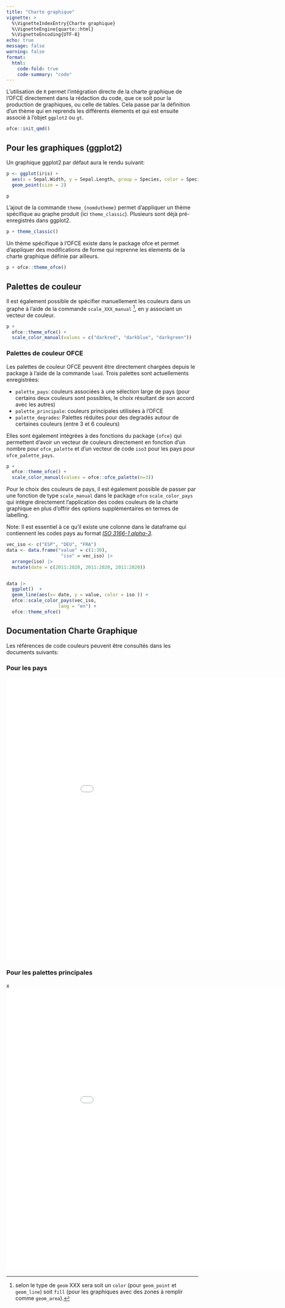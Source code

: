 ```yaml
---
title: "Charte graphique"
vignette: >
  %\VignetteIndexEntry{Charte graphique}
  %\VignetteEngine{quarto::html}
  %\VignetteEncoding{UTF-8}
echo: true
message: false
warning: false
format:
  html:
    code-fold: true
    code-summary: "code"
---
```


L'utilisation de `R` permet l'intégration directe de la charte graphique de l'OFCE directement dans la rédaction du code, que ce soit pour la production de graphiques, ou celle de tables. Cela passe par la définition d'un thème qui en reprends les différents élements et qui est ensuite associé à l'objet `ggplot2` ou `gt`.

```r
ofce::init_qmd()
```

## Pour les graphiques (ggplot2)

Un graphique ggplot2 par défaut aura le rendu suivant:

```r
p <- ggplot(iris) + 
  aes(x = Sepal.Width, y = Sepal.Length, group = Species, color = Species) +
  geom_point(size = 2)

p
```

L'ajout de la commande `theme_{nomdutheme}` permet d'appliquer un thème spécifique au graphe produit (ici `theme_classic`). Plusieurs sont déjà pré-enregistrés dans ggplot2.

```r

p + theme_classic()
```

Un thème spécifique à l'OFCE existe dans le package ofce et permet d'appliquer des modifications de forme qui reprenne les élements de la charte graphique définie par ailleurs.

```r

p + ofce::theme_ofce()
```

## Palettes de couleur

Il est également possible de spécifier manuellement les couleurs dans un graphe à l'aide de la commande `scale_XXX_manual` [^1], en y associant un vecteur de couleur.

[^1]: selon le type de `geom` XXX sera soit un `color` (pour `geom_point` et `geom_line`) soit `fill` (pour les graphiques avec des zones à remplir comme `geom_area`).

```r

p + 
  ofce::theme_ofce() + 
  scale_color_manual(values = c("darkred", "darkblue", "darkgreen"))

```

### Palettes de couleur OFCE

Les palettes de couleur OFCE peuvent être directement chargées depuis le package à l'aide de la commande `load`. Trois palettes sont actuellements enregistrées:

-   `palette_pays`: couleurs associées à une sélection large de pays (pour certains deux couleurs sont possibles, le choix résultant de son accord avec les autres)
-   `palette_principale`: couleurs principales utilisées à l'OFCE
-   `palette_degrades`: Palettes réduites pour des degradés autour de certaines couleurs (entre 3 et 6 couleurs)

Elles sont également intégrées à des fonctions du package `{ofce}` qui permettent d'avoir un vecteur de couleurs directement en fonction d'un nombre pour `ofce_palette` et d'un vecteur de code `iso3` pour les pays pour `ofce_palette_pays`.

```r

p + 
  ofce::theme_ofce() + 
  scale_color_manual(values = ofce::ofce_palette(n=3))

```


Pour le choix des couleurs de pays, il est également possible de passer par une fonction de type `scale_manual` dans le package `ofce` `scale_color_pays` qui intègre directement l'application des codes couleurs de la charte graphique en plus d'offrir des options supplémentaires en termes de labelling.

Note: Il est essentiel à ce qu'il existe une colonne dans le dataframe qui contiennent les codes pays au format [*ISO 3166-1 alpha-3*](https://www.iban.com/country-codes).

```r

vec_iso <- c("ESP", "DEU", "FRA")
data <- data.frame("value" = c(1:30), 
                    "iso" = vec_iso) |> 
  arrange(iso) |> 
  mutate(date = c(2011:2020, 2011:2020, 2011:2020))


data |> 
  ggplot()  +
  geom_line(aes(x= date, y = value, color = iso )) +
  ofce::scale_color_pays(vec_iso,
                   lang = "en") +
  ofce::theme_ofce()


```

## Documentation Charte Graphique

Les références de code couleurs peuvent être consultés dans les documents suivants:

### Pour les pays

![](images/TableCoul_Pays_OFCE2024-juin.pdf){width="990" height="740"}

### Pour les palettes principales

x![](images/Couleurs_Graphes_2024-juin.pdf){width="990" height="740"}

<!-- ## Tableaux  -->

<!-- ```{r} -->

<!-- ofce::theme.gt_ofce() -->

<!-- ``` -->
